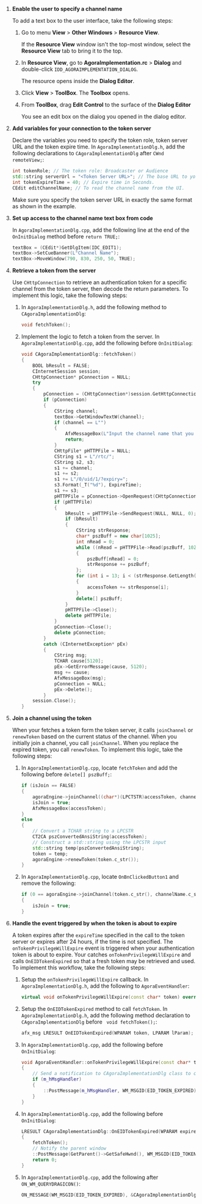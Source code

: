 
<PlatformWrapper platform="windows">

1.  **Enable the user to specify a channel name**

    To add a text box to the user interface, take the following steps:

    1. Go to menu **View** > **Other Windows** > **Resource View**.
    
        If the **Resource View** window isn't the top-most window, select the **Resource View** tab to bring it to the top.
    
    1. In **Resource View**, go to **AgoraImplementation.rc** > **Dialog** and double-click `IDD_AGORAIMPLEMENTATION_DIALOG`.
    
        The resource opens inside the **Dialog Editor**. 
    
    1. Click **View** > **ToolBox**. The **Toolbox** opens.
    
    1. From **ToolBox**, drag **Edit Control** to the surface of the **Dialog Editor**
   
        You see an edit box on the dialog you opened in the dialog editor.

2.  **Add variables for your connection to the token server**

    Declare the variables you need to specify the token role, token server URL and the token expire time. In `AgoraImplementationDlg.h`, add the following declarations to `CAgoraImplementationDlg` after `CWnd remoteView;`:

    ``` cpp
    int tokenRole; // The token role: Broadcaster or Audience
    std::string serverUrl = "<Token Server URL>"; // The base URL to your token server, for example, "https://agora-token-service-production-92ff.up.railway.app".
    int tokenExpireTime = 40; // Expire time in Seconds.
    CEdit editChannelName; // To read the channel name from the UI.
    ```

    Make sure you specify the token server URL in exactly the same format as shown in the example.

3.  **Set up access to the channel name text box from code**

    In `AgoraImplementationDlg.cpp`, add the following line at the end of the `OnInitDialog` method before `return TRUE;`:

    ``` cpp
    textBox = (CEdit*)GetDlgItem(IDC_EDIT1);
    textBox->SetCueBanner(L"Channel Name");
    textBox->MoveWindow(790, 830, 250, 50, TRUE);
    ```

4.  **Retrieve a token from the server**

    Use `CHttpConnection` to retrieve an authentication token for a specific channel from the token server, then decode the return parameters. To implement this logic, take the following steps:

    1. In `AgoraImplementationDlg.h`, add the following method to `CAgoraImplementationDlg`:

        ```cpp
        void fetchToken();
        ```

    2. Implement the logic to fetch a token from the server. In `AgoraImplementationDlg.cpp`, add the following before `OnInitDialog`:

        ```cpp
        void CAgoraImplementationDlg::fetchToken()
        {
            BOOL bResult = FALSE;
            CInternetSession session;
            CHttpConnection* pConnection = NULL;
            try
            {
                pConnection = (CHttpConnection*)session.GetHttpConnection(_T("agora-token-service-production-1566.up.railway.app"), (INTERNET_PORT)INTERNET_DEFAULT_HTTP_PORT);
                if (pConnection)
                {
                    CString channel;
                    textBox->GetWindowTextW(channel);
                    if (channel == L"")
                    {
                        AfxMessageBox(L"Input the channel name that you wish to join");
                        return;
                    }
                    CHttpFile* pHTTPFile = NULL;
                    CString s1 = L"/rtc/";
                    CString s2, s3;
                    s1 += channel;
                    s1 += s2;
			        s1 += L"/0/uid/1/?expiry=";
                    s3.Format(_T("%d"), ExpireTime);
                    s1 += s3;
                    pHTTPFile = pConnection->OpenRequest(CHttpConnection::HTTP_VERB_GET, s1);
                    if (pHTTPFile)
                    {
                        bResult = pHTTPFile->SendRequest(NULL, NULL, 0);
                        if (bResult)
                        {
                            CString strResponse;
                            char* pszBuff = new char[1025];
                            int nRead = 0;
                            while ((nRead = pHTTPFile->Read(pszBuff, 1024)) > 0)
                            {
                                pszBuff[nRead] = 0;
                                strResponse += pszBuff;
                            };
                            for (int i = 13; i < (strResponse.GetLength()-2); i++)
                            {
                                accessToken += strResponse[i];
                            }
                            delete[] pszBuff;
                        }
                        pHTTPFile->Close();
                        delete pHTTPFile;
                    }
                    pConnection->Close();
                    delete pConnection;
                }
                catch (CInternetException* pEx)
                {
                    CString msg;
                    TCHAR cause[5120];
                    pEx->GetErrorMessage(cause, 5120);
                    msg += cause;
                    AfxMessageBox(msg);
                    pConnection = NULL;
                    pEx->Delete();
                }
            session.Close();
        }
        ```

5.  **Join a channel using the token**

    When your <Vpl k = "CLIENT"/> fetches a token form the token server, it calls `joinChannel` or `renewToken` based on the current status of the channel. When you initially join a channel, you call `joinChannel`. When you replace the expired token, you call `renewToken`. To implement this logic, take the following steps:
    
    1. In `AgoraImplementationDlg.cpp`, locate `fetchToken` and add the following before `delete[] pszBuff;`:

        ```cpp
        if (isJoin == FALSE)
	    {
            agoraEngine->joinChannel((char*)(LPCTSTR)accessToken, channelName.c_str(), 0, NULL);
            isJoin = true;
            AfxMessageBox(accessToken);
        }
        else
        { 
            // Convert a TCHAR string to a LPCSTR
            CT2CA pszConvertedAnsiString(accessToken);
            // Construct a std::string using the LPCSTR input
            std::string temp(pszConvertedAnsiString);
            token = temp;
            agoraEngine->renewToken(token.c_str());
        }
        ```

    2. In `AgoraImplementationDlg.cpp`, locate `OnBnClickedButton1` and remove the following:

        ```cpp
        if (0 == agoraEngine->joinChannel(token.c_str(), channelName.c_str(), 0, NULL))
        { 
            isJoin = true;
        }
        ```

6.  **Handle the event triggered by <Vg k="AGORA_BACKEND" /> when the token is about to expire**

    A token expires after the `expireTime` specified in the call to the token server or expires after 24 hours, if the time is not specified. The `onTokenPrivilegeWillExpire` event is triggered when your authentication token is about to expire. Your <Vpl k = "CLIENT"/> catches `onTokenPrivilegeWillExpire` and calls `OnEIDTokenExpired` so that a fresh token may be retrieved and used. To implement this workflow, take the following steps:

    1. Setup the `onTokenPrivilegeWillExpire` callback. In `AgoraImplementationDlg.h`, add the following to `AgoraEventHandler`:
       
        ```cpp
        virtual void onTokenPrivilegeWillExpire(const char* token) override;
        ```

    1. Setup the `OnEIDTokenExpired` method to call `fetchToken`. In `AgoraImplementationDlg.h`, add the following method declaration to `CAgoraImplementationDlg` before `	void fetchToken();`:

        ```cpp
        afx_msg LRESULT OnEIDTokenExpired(WPARAM token, LPARAM lParam);
        ```

    1. In `AgoraImplementationDlg.cpp`, add the following before `OnInitDialog`:

        ```cpp
        void AgoraEventHandler::onTokenPrivilegeWillExpire(const char* token)
        {
            // Send a notification to CAgoraImplementationDlg class to call OnEIDTokenExpired.
            if (m_hMsgHandler)
            {
                ::PostMessage(m_hMsgHandler, WM_MSGID(EID_TOKEN_EXPIRED), (WPARAM)token, (LPARAM)NULL);
            }
        }
        ```

    1. In `AgoraImplementationDlg.cpp`, add the following before `OnInitDialog`:

        ```cpp
        LRESULT CAgoraImplementationDlg::OnEIDTokenExpired(WPARAM expiredToken, LPARAM lParam)
        {
            fetchToken();
            // Notify the parent window
            ::PostMessage(GetParent()->GetSafeHwnd(), WM_MSGID(EID_TOKEN_EXPIRED), TRUE, 0);
            return 0;
        }
        ```  
    1. In `AgoraImplementationDlg.cpp`, add the following after `ON_WM_QUERYDRAGICON()`:

        ```cpp
        ON_MESSAGE(WM_MSGID(EID_TOKEN_EXPIRED), &CAgoraImplementationDlg::OnEIDTokenExpired)
        ```

</PlatformWrapper>